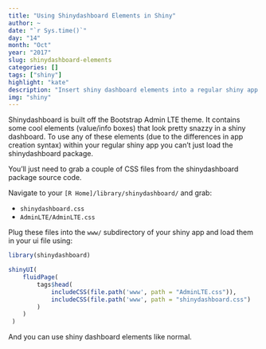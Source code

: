 ```yaml
---
title: "Using Shinydashboard Elements in Shiny"
author: ~
date: "`r Sys.time()`"
day: "14"
month: "Oct"
year: "2017"
slug: shinydashboard-elements
categories: []
tags: ["shiny"]
highlight: "kate"
description: "Insert shiny dashboard elements into a regular shiny app."
img: "shiny"
---
```


Shinydashboard is built off the Bootstrap Admin LTE theme. It contains some cool elements (value/info boxes) that look pretty snazzy in a shiny dashboard. 
To use any of these elements (due to the differences in app creation syntax) within your regular shiny app you can't just load the shinydashboard package.

You'll just need to grab a couple of CSS files from the shinydashboard package source code.

Navigate to your `[R Home]/library/shinydashboard/` and grab:

* `shinydashboard.css`
* `AdminLTE/AdminLTE.css`

Plug these files into the `www/` subdirectory of your shiny app and load them in your ui file using:

```r
library(shinydashboard)

shinyUI(
	fluidPage(
    	tags$head(
        	includeCSS(file.path('www', path = "AdminLTE.css")),
        	includeCSS(file.path('www', path = "shinydashboard.css")
        )
	)
 )
```

And you can use shiny dashboard elements like normal.
